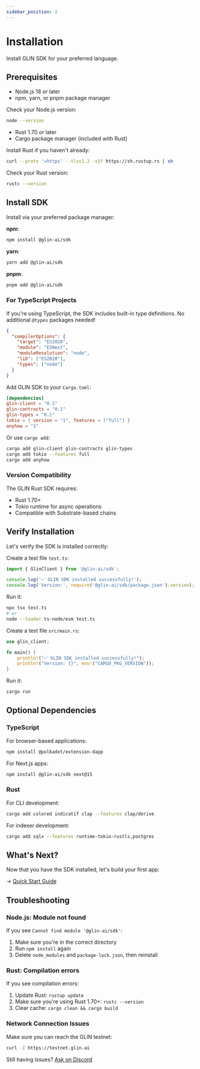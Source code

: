 ```yaml
---
sidebar_position: 2
---
```


# Installation


Install GLIN SDK for your preferred language.

## Prerequisites

<Tabs groupId="language">
<TabItem value="ts" label="TypeScript">

- Node.js 18 or later
- npm, yarn, or pnpm package manager

Check your Node.js version:
```bash
node --version
```

</TabItem>
<TabItem value="rust" label="Rust">

- Rust 1.70 or later
- Cargo package manager (included with Rust)

Install Rust if you haven't already:
```bash
curl --proto '=https' --tlsv1.2 -sSf https://sh.rustup.rs | sh
```

Check your Rust version:
```bash
rustc --version
```

</TabItem>
</Tabs>

## Install SDK

<Tabs groupId="language">
<TabItem value="ts" label="TypeScript">

Install via your preferred package manager:

**npm**:
```bash
npm install @glin-ai/sdk
```

**yarn**:
```bash
yarn add @glin-ai/sdk
```

**pnpm**:
```bash
pnpm add @glin-ai/sdk
```

### For TypeScript Projects

If you're using TypeScript, the SDK includes built-in type definitions. No additional `@types` packages needed!

```json title="tsconfig.json"
{
  "compilerOptions": {
    "target": "ES2020",
    "module": "ESNext",
    "moduleResolution": "node",
    "lib": ["ES2020"],
    "types": ["node"]
  }
}
```

</TabItem>
<TabItem value="rust" label="Rust">

Add GLIN SDK to your `Cargo.toml`:

```toml title="Cargo.toml"
[dependencies]
glin-client = "0.1"
glin-contracts = "0.1"
glin-types = "0.1"
tokio = { version = "1", features = ["full"] }
anyhow = "1"
```

Or use `cargo add`:
```bash
cargo add glin-client glin-contracts glin-types
cargo add tokio --features full
cargo add anyhow
```

### Version Compatibility

The GLIN Rust SDK requires:
- Rust 1.70+
- Tokio runtime for async operations
- Compatible with Substrate-based chains

</TabItem>
</Tabs>

## Verify Installation

Let's verify the SDK is installed correctly:

<Tabs groupId="language">
<TabItem value="ts" label="TypeScript">

Create a test file `test.ts`:

```typescript title="test.ts"
import { GlinClient } from '@glin-ai/sdk';

console.log('✅ GLIN SDK installed successfully!');
console.log('Version:', require('@glin-ai/sdk/package.json').version);
```

Run it:
```bash
npx tsx test.ts
# or
node --loader ts-node/esm test.ts
```

</TabItem>
<TabItem value="rust" label="Rust">

Create a test file `src/main.rs`:

```rust title="src/main.rs"
use glin_client;

fn main() {
    println!("✅ GLIN SDK installed successfully!");
    println!("Version: {}", env!("CARGO_PKG_VERSION"));
}
```

Run it:
```bash
cargo run
```

</TabItem>
</Tabs>

## Optional Dependencies

### TypeScript

For browser-based applications:
```bash
npm install @polkadot/extension-dapp
```

For Next.js apps:
```bash
npm install @glin-ai/sdk next@15
```

### Rust

For CLI development:
```bash
cargo add colored indicatif clap --features clap/derive
```

For indexer development:
```bash
cargo add sqlx --features runtime-tokio-rustls,postgres
```

## What's Next?

Now that you have the SDK installed, let's build your first app:

→ [Quick Start Guide](/sdk/getting-started/quickstart)

## Troubleshooting

### Node.js: Module not found

If you see `Cannot find module '@glin-ai/sdk'`:

1. Make sure you're in the correct directory
2. Run `npm install` again
3. Delete `node_modules` and `package-lock.json`, then reinstall

### Rust: Compilation errors

If you see compilation errors:

1. Update Rust: `rustup update`
2. Make sure you're using Rust 1.70+: `rustc --version`
3. Clear cache: `cargo clean && cargo build`

### Network Connection Issues

Make sure you can reach the GLIN testnet:
```bash
curl -I https://testnet.glin.ai
```

Still having issues? [Ask on Discord](https://discord.gg/glin-ai)
